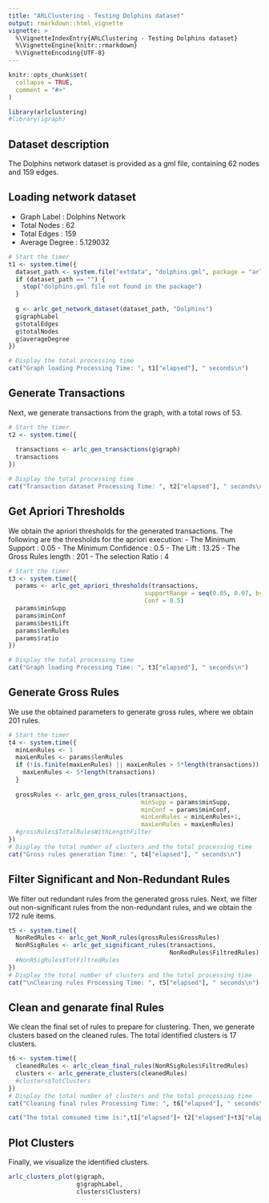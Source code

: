 ```yaml
---
title: "ARLClustering - Testing Dolphins dataset"
output: rmarkdown::html_vignette
vignette: >
  %\VignetteIndexEntry{ARLClustering - Testing Dolphins dataset}
  %\VignetteEngine{knitr::rmarkdown}
  %\VignetteEncoding{UTF-8}
---
```


```r
knitr::opts_chunk$set(
  collapse = TRUE,
  comment = "#>"
)
```

```r
library(arlclustering)
#library(igraph)
```
## Dataset description
The Dolphins network dataset is provided as a gml file, containing 62 nodes and 159 edges.


## Loading network dataset
- Graph Label    : Dolphins Network
- Total Nodes    : 62
- Total Edges    : 159
- Average Degree : 5.129032
```r
# Start the timer
t1 <- system.time({
  dataset_path <- system.file("extdata", "dolphins.gml", package = "arlclustering")
  if (dataset_path == "") {
    stop("dolphins.gml file not found in the package")
  }
  
  g <- arlc_get_network_dataset(dataset_path, "Dolphins")
  g$graphLabel
  g$totalEdges
  g$totalNodes
  g$averageDegree
})

# Display the total processing time
cat("Graph loading Processing Time: ", t1["elapsed"], " seconds\n")
```

## Generate Transactions

Next, we generate transactions from the graph, with a total rows of 53.

```r
# Start the timer
t2 <- system.time({
  
  transactions <- arlc_gen_transactions(g$graph)
  transactions
})

# Display the total processing time
cat("Transaction dataset Processing Time: ", t2["elapsed"], " seconds\n")
```

## Get Apriori Thresholds

We obtain the apriori thresholds for the generated transactions. The following are the thresholds for the apriori execution:
- The Minimum Support    : 0.05
- The Minimum Confidence : 0.5
- The Lift               : 13.25
- The Gross Rules length : 201
- The selection Ratio    : 4

```r
# Start the timer
t3 <- system.time({
  params <- arlc_get_apriori_thresholds(transactions,
                                      supportRange = seq(0.05, 0.07, by = 0.01),
                                      Conf = 0.5)
  params$minSupp
  params$minConf
  params$bestLift
  params$lenRules
  params$ratio
})

# Display the total processing time
cat("Graph loading Processing Time: ", t3["elapsed"], " seconds\n")
```

## Generate Gross Rules

We use the obtained parameters to generate gross rules, where we obtain 201 rules.

```r
# Start the timer
t4 <- system.time({
  minLenRules <- 1
  maxLenRules <- params$lenRules
  if (!is.finite(maxLenRules) || maxLenRules > 5*length(transactions)) {
    maxLenRules <- 5*length(transactions)
  }
  
  grossRules <- arlc_gen_gross_rules(transactions,
                                     minSupp = params$minSupp,
                                     minConf = params$minConf,
                                     minLenRules = minLenRules+1,
                                     maxLenRules = maxLenRules)
  #grossRules$TotalRulesWithLengthFilter
})
# Display the total number of clusters and the total processing time
cat("Gross rules generation Time: ", t4["elapsed"], " seconds\n")

```

## Filter Significant and Non-Redundant Rules

We filter out redundant rules from the generated gross rules. Next, we filter out non-significant rules from the non-redundant rules, and we obtain the 172 rule items.

```r
t5 <- system.time({
  NonRedRules <- arlc_get_NonR_rules(grossRules$GrossRules)
  NonRSigRules <- arlc_get_significant_rules(transactions,
                                             NonRedRules$FiltredRules)
  #NonRSigRules$TotFiltredRules
})
# Display the total number of clusters and the total processing time
cat("\nClearing rules Processing Time: ", t5["elapsed"], " seconds\n")
```

## Clean and genarate final Rules

We clean the final set of rules to prepare for clustering. Then, we generate clusters based on the cleaned rules. The total identified clusters is 17 clusters.

```r
t6 <- system.time({
  cleanedRules <- arlc_clean_final_rules(NonRSigRules$FiltredRules)
  clusters <- arlc_generate_clusters(cleanedRules)
  #clusters$TotClusters
})
# Display the total number of clusters and the total processing time
cat("Cleaning final rules Processing Time: ", t6["elapsed"], " seconds\n")

cat("The total comsumed time is:",t1["elapsed"]+ t2["elapsed"]+t3["elapsed"]+t4["elapsed"]+t5["elapsed"]+t6["elapsed"], "seconds\n")
```

## Plot Clusters

Finally, we visualize the identified clusters.

```r
arlc_clusters_plot(g$graph,
                   g$graphLabel,
                   clusters$Clusters)

```


